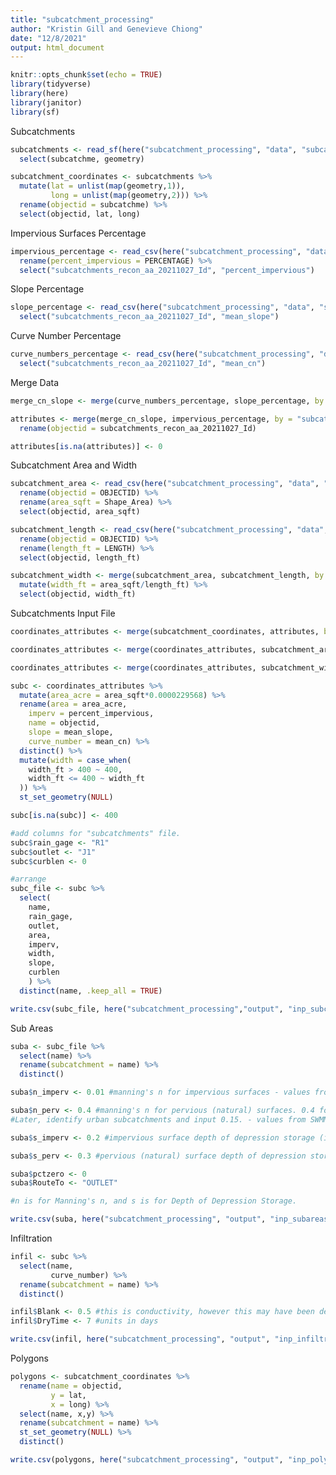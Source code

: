 ```yaml
---
title: "subcatchment_processing"
author: "Kristin Gill and Genevieve Chiong"
date: "12/8/2021"
output: html_document
---
```


```r
knitr::opts_chunk$set(echo = TRUE)
library(tidyverse)
library(here)
library(janitor)
library(sf)
```

Subcatchments
```r
subcatchments <- read_sf(here("subcatchment_processing", "data", "subcatchments", "subcatchment_vertices.shp")) %>% 
  select(subcatchme, geometry)

subcatchment_coordinates <- subcatchments %>% 
  mutate(lat = unlist(map(geometry,1)),
         long = unlist(map(geometry,2))) %>% 
  rename(objectid = subcatchme) %>% 
  select(objectid, lat, long)
```

Impervious Surfaces Percentage
```r
impervious_percentage <- read_csv(here("subcatchment_processing", "data", "impervious_kuliouou_percentage.csv")) %>% 
  rename(percent_impervious = PERCENTAGE) %>% 
  select("subcatchments_recon_aa_20211027_Id", "percent_impervious")
```

Slope Percentage
```r
slope_percentage <- read_csv(here("subcatchment_processing", "data", "slope_weighted_kuliouou.csv")) %>% 
  select("subcatchments_recon_aa_20211027_Id", "mean_slope")
```

Curve Number Percentage 
```r
curve_numbers_percentage <- read_csv(here("subcatchment_processing", "data", "curve_number_weighted_kuliouou.csv")) %>% 
  select("subcatchments_recon_aa_20211027_Id", "mean_cn")
```

Merge Data
```r
merge_cn_slope <- merge(curve_numbers_percentage, slope_percentage, by = "subcatchments_recon_aa_20211027_Id")

attributes <- merge(merge_cn_slope, impervious_percentage, by = "subcatchments_recon_aa_20211027_Id", all.x = TRUE) %>% 
  rename(objectid = subcatchments_recon_aa_20211027_Id)

attributes[is.na(attributes)] <- 0 
```

Subcatchment Area and Width
```r
subcatchment_area <- read_csv(here("subcatchment_processing", "data", "subcatchments_area_sqft.csv")) %>% 
  rename(objectid = OBJECTID) %>% 
  rename(area_sqft = Shape_Area) %>% 
  select(objectid, area_sqft)

subcatchment_length <- read_csv(here("subcatchment_processing", "data", "lengths_subcatchments.csv")) %>% 
  rename(objectid = OBJECTID) %>% 
  rename(length_ft = LENGTH) %>% 
  select(objectid, length_ft)

subcatchment_width <- merge(subcatchment_area, subcatchment_length, by.x = "objectid", all.x= TRUE) %>% 
  mutate(width_ft = area_sqft/length_ft) %>% 
  select(objectid, width_ft)
```

Subcatchments Input File
```r
coordinates_attributes <- merge(subcatchment_coordinates, attributes, by = "objectid") %>% distinct (objectid, .keep_all = TRUE) 

coordinates_attributes <- merge(coordinates_attributes, subcatchment_area, by = "objectid")

coordinates_attributes <- merge(coordinates_attributes, subcatchment_width, by = "objectid")

subc <- coordinates_attributes %>%
  mutate(area_acre = area_sqft*0.0000229568) %>% 
  rename(area = area_acre,
    imperv = percent_impervious,
    name = objectid,
    slope = mean_slope,
    curve_number = mean_cn) %>% 
  distinct() %>% 
  mutate(width = case_when(
    width_ft > 400 ~ 400,
    width_ft <= 400 ~ width_ft 
  )) %>% 
  st_set_geometry(NULL)

subc[is.na(subc)] <- 400 

#add columns for "subcatchments" file. 
subc$rain_gage <- "R1" 
subc$outlet <- "J1" 
subc$curblen <- 0

#arrange
subc_file <- subc %>% 
  select(
    name, 
    rain_gage, 
    outlet, 
    area, 
    imperv, 
    width, 
    slope, 
    curblen
    ) %>% 
  distinct(name, .keep_all = TRUE)

write.csv(subc_file, here("subcatchment_processing","output", "inp_subcatchments.csv"), row.names = FALSE)
```

Sub Areas
```r
suba <- subc_file %>% 
  select(name) %>% 
  rename(subcatchment = name) %>% 
  distinct()

suba$n_imperv <- 0.01 #manning's n for impervious surfaces - values from SWMM Manual

suba$n_perv <- 0.4 #manning's n for pervious (natural) surfaces. 0.4 for forested subcatchments. 
#Later, identify urban subcatchments and input 0.15. - values from SWMM Manual  

suba$s_imperv <- 0.2 #impervious surface depth of depression storage (in) - values in SWMM Manual

suba$s_perv <- 0.3 #pervious (natural) surface depth of depression storage - values in SWMM manual

suba$pctzero <- 0
suba$RouteTo <- "OUTLET"

#n is for Manning's n, and s is for Depth of Depression Storage.

write.csv(suba, here("subcatchment_processing", "output", "inp_subareas.csv"), row.names = FALSE)
```

Infiltration
```r
infil <- subc %>% 
  select(name,
         curve_number) %>% 
  rename(subcatchment = name) %>% 
  distinct()

infil$Blank <- 0.5 #this is conductivity, however this may have been depreciated in the model
infil$DryTime <- 7 #units in days

write.csv(infil, here("subcatchment_processing", "output", "inp_infiltration.csv"), row.names = FALSE)
```

Polygons
```r
polygons <- subcatchment_coordinates %>%
  rename(name = objectid,
         y = lat,
         x = long) %>% 
  select(name, x,y) %>% 
  rename(subcatchment = name) %>% 
  st_set_geometry(NULL) %>% 
  distinct()

write.csv(polygons, here("subcatchment_processing", "output", "inp_polygons.csv"), row.names = FALSE)
```

